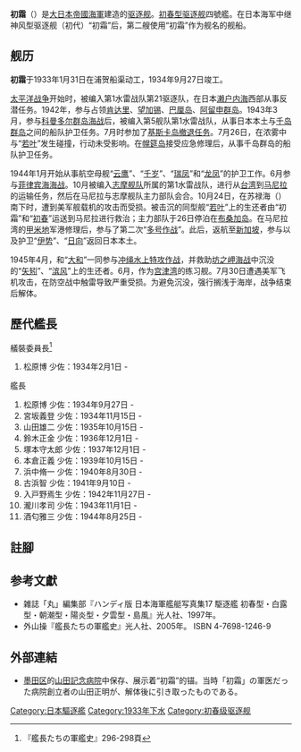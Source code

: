 {{軍艦模板
|名稱= {{lang|ja|初霜}} [[File:Naval_Ensign_of_Japan.svg|30px]]<br /><small>{{lang|ja|はつしも}}</small>
|名稱2= 
|圖片= [[File:Hatsushimo-1.jpg|300px]]
|照片說明= 
|圖片2= 
|照片說明2= 
|艦種= [[驱逐舰|驱逐舰]]
|擁有國= [[File:Merchant_flag_of_Japan_(1870).svg|25px]][[大日本帝國|大日本帝國]]
|艦級= 初春型驱逐舰（4号舰）
|製造= [[浦贺船渠|浦贺船渠]]
|動工= 1933年1月31日
|下水= 1933年11月4日
|服役= 1934年9月27日
|退役= 
|結局= 1945年7月30日被擊沉
|除籍= 1945年9月30日
|基準= 1,400吨
|滿載= 1,680吨
|長度= 109.5米
|闊度= 10.0米
|吃水= 3.5米
|極速= 36.5節
|鍋爐= {{lang|ja|ロ号艦本式缶}}
|引擎= 蒸汽渦輪引擎（2座2軸）
|出力= 42,000匹
|續航= 
|乘員= 205人
|裝甲= 
|艦載機= 
|裝備= 2座4门50口径12.7厘米联装炮<br>2座4门50口径12.7厘米联装炮<br>1座1门50口径12.7厘米单装炮<br>2座40毫米单装机枪<br>3座9门61厘米3联装鱼雷发射管（八年式鱼雷18枚）
|}}

'''初霜'''（{{lang|ja|はつしも}}）是[[大日本帝國海軍|大日本帝國海軍]]建造的[[驱逐舰|驱逐舰]]。[[初春型驱逐舰|初春型驱逐舰]]四號艦。在日本海军中继神风型驱逐舰（初代）“初霜”后，第二艘使用“初霜”作为舰名的舰船。

== 舰历 ==
'''初霜'''于1933年1月31日在浦贺船渠动工，1934年9月27日竣工。

[[太平洋战争|太平洋战争]]开始时，被编入第1水雷战队第21驱逐队，在日本[[濑户内海|濑户内海]]西部从事反潜任务。1942年，参与占领[[肯达里|肯达里]]、[[望加锡|望加锡]]、[[巴厘岛|巴厘岛]]、[[阿留申群岛|阿留申群岛]]。1943年3月，参与[[科曼多尔群岛海战|科曼多尔群岛海战]]后，被编入第5舰队第1水雷战队，从事日本本土与[[千岛群岛|千岛群岛]]之间的船队护卫任务。7月时参加了[[日军占领基斯卡岛|基斯卡岛撤退任务]]。7月26日，在浓雾中与“[[若叶号驱逐舰_(初春型)|若叶]]”发生碰撞，行动未受影响。在[[幌筵岛|幌筵岛]]接受应急修理后，从事千岛群岛的船队护卫任务。

1944年1月开始从事航空母舰“[[云鹰号航空母舰|云鹰]]”、“[[千岁号航空母舰|千岁]]”、“[[瑞凤号航空母舰|瑞凤]]”和“[[龙凤号航空母舰|龙凤]]”的护卫工作。6月参与[[菲律宾海海战|菲律宾海海战]]。10月被编入[[志摩舰队|志摩舰队]]所属的第1水雷战队，进行从[[台湾|台湾]]到[[马尼拉|马尼拉]]的运输任务，然后在马尼拉与志摩舰队主力部队会合。10月24日，在苏禄海（{{lang|ja|スルー海}}）南下时，遭到美军舰载机的攻击而受损。被击沉的同型舰“[[若叶号驱逐舰_(初春型)|若叶]]”上的生还者由“初霜”和“[[初春号驱逐舰|初春]]”运送到马尼拉进行救治；主力部队于26日停泊在[[布桑加岛|布桑加岛]]。在马尼拉湾的[[甲米地省|甲米地]]军港修理后，参与了第二次“[[奥尔莫克湾战役|多号作战]]”。此后，返航至[[新加坡|新加坡]]，参与{{link-ja|北号作战|北号作戦}}以及护卫“[[伊势号战舰|伊势]]”、“[[日向号战舰|日向]]”返回日本本土。

1945年4月，和“[[大和号战舰|大和]]”一同参与[[天号作战|冲绳水上特攻作战]]，并救助[[坊之岬海战|坊之岬海战]]中沉没的“[[矢矧号轻巡洋舰|矢矧]]”、“[[滨风号驱逐舰|滨风]]”上的生还者。6月，作为[[宫津市|宫津湾]]{{link-ja|海军炮术学校|海軍砲術学校|炮术学校}}的练习舰。7月30日遭遇美军飞机攻击，在防空战中触雷导致严重受损。为避免沉没，强行搁浅于海岸，战争结束后解体。

== 歷代艦長 ==
;艤裝委員長<ref>『艦長たちの軍艦史』296-298頁 </ref>
#松原博 少佐：1934年2月1日 -

;艦長
#松原博 少佐：1934年9月27日 -
#宮坂義登 少佐：1934年11月15日 -
#山田雄二 少佐：1935年10月15日 -
#鈴木正金 少佐：1936年12月1日 -
#塚本守太郎 少佐：1937年12月1日 -
#本倉正義 少佐：1939年10月15日 -
#浜中脩一 少佐：1940年8月30日 -
#古浜智 少佐：1941年9月10日 -
#入戸野焉生 少佐：1942年11月27日 -
#瀧川孝司 少佐：1943年11月1日 -
#酒匂雅三 少佐：1944年8月25日 -

== 註腳 ==
{{reflist}}

== 参考文獻 ==
*雑誌「丸」編集部『ハンディ版 日本海軍艦艇写真集17 駆逐艦 初春型・白露型・朝潮型・陽炎型・夕雲型・島風』光人社、1997年。
*外山操『艦長たちの軍艦史』光人社、2005年。 ISBN 4-7698-1246-9

== 外部連結 ==
* [[墨田区|墨田区]]的[http://www.yamada-kinenhp.jp/ 山田記念病院]{{Wayback|url=http://www.yamada-kinenhp.jp/ |date=20141018031122 }}{{ja}}中保存、展示着“初霜”的锚。当時「初霜」の軍医だった病院創立者の山田正明が、解体後に引き取ったものである。

{{初春型驅逐艦}}
[[Category:日本驅逐艦|Category:日本驅逐艦]]
[[Category:1933年下水|Category:1933年下水]]
[[Category:初春级驱逐舰|Category:初春级驱逐舰]]